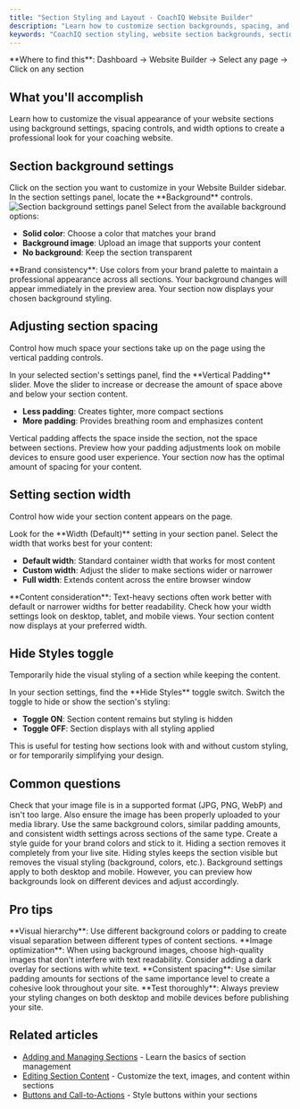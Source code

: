 ```yaml
---
title: "Section Styling and Layout - CoachIQ Website Builder"
description: "Learn how to customize section backgrounds, spacing, and width in CoachIQ's Website Builder. Style your coaching website sections for maximum impact."
keywords: "CoachIQ section styling, website section backgrounds, section layout customization, website builder styling, coaching website design"
---
```


<Info>
**Where to find this**: Dashboard → Website Builder → Select any page → Click on any section
</Info>

## What you'll accomplish

Learn how to customize the visual appearance of your website sections using background settings, spacing controls, and width options to create a professional look for your coaching website.

## Section background settings

<Steps>
<Step title="Select the section to style">
Click on the section you want to customize in your Website Builder sidebar.
</Step>

<Step title="Access background options">
In the section settings panel, locate the **Background** controls.

<Frame>
<img src="/images/section-background-controls.png" alt="Section background settings panel" />
</Frame>
</Step>

<Step title="Choose your background type">
Select from the available background options:

- **Solid color**: Choose a color that matches your brand
- **Background image**: Upload an image that supports your content
- **No background**: Keep the section transparent

<Tip>
**Brand consistency**: Use colors from your brand palette to maintain a professional appearance across all sections.
</Tip>
</Step>

<Step title="Preview your changes">
Your background changes will appear immediately in the preview area.

<Check>
Your section now displays your chosen background styling.
</Check>
</Step>
</Steps>

## Adjusting section spacing

Control how much space your sections take up on the page using the vertical padding controls.

<Steps>
<Step title="Locate the Vertical Padding control">
In your selected section's settings panel, find the **Vertical Padding** slider.
</Step>

<Step title="Adjust the spacing">
Move the slider to increase or decrease the amount of space above and below your section content.

- **Less padding**: Creates tighter, more compact sections
- **More padding**: Provides breathing room and emphasizes content

<Note>
Vertical padding affects the space inside the section, not the space between sections.
</Note>
</Step>

<Step title="Check mobile appearance">
Preview how your padding adjustments look on mobile devices to ensure good user experience.

<Check>
Your section now has the optimal amount of spacing for your content.
</Check>
</Step>
</Steps>

## Setting section width

Control how wide your section content appears on the page.

<Steps>
<Step title="Find the Width controls">
Look for the **Width (Default)** setting in your section panel.
</Step>

<Step title="Choose your width option">
Select the width that works best for your content:

- **Default width**: Standard container width that works for most content
- **Custom width**: Adjust the slider to make sections wider or narrower
- **Full width**: Extends content across the entire browser window

<Tip>
**Content consideration**: Text-heavy sections often work better with default or narrower widths for better readability.
</Tip>
</Step>

<Step title="Preview across devices">
Check how your width settings look on desktop, tablet, and mobile views.

<Check>
Your section content now displays at your preferred width.
</Check>
</Step>
</Steps>

## Hide Styles toggle

Temporarily hide the visual styling of a section while keeping the content.

<Steps>
<Step title="Locate Hide Styles toggle">
In your section settings, find the **Hide Styles** toggle switch.
</Step>

<Step title="Toggle styling on or off">
Switch the toggle to hide or show the section's styling:

- **Toggle ON**: Section content remains but styling is hidden
- **Toggle OFF**: Section displays with all styling applied

<Note>
This is useful for testing how sections look with and without custom styling, or for temporarily simplifying your design.
</Note>
</Step>
</Steps>

## Common questions

<AccordionGroup>
<Accordion title="Why isn't my background image showing up?">
Check that your image file is in a supported format (JPG, PNG, WebP) and isn't too large. Also ensure the image has been properly uploaded to your media library.
</Accordion>

<Accordion title="How do I make sections look consistent across my site?">
Use the same background colors, similar padding amounts, and consistent width settings across sections of the same type. Create a style guide for your brand colors and stick to it.
</Accordion>

<Accordion title="What's the difference between hiding a section and hiding styles?">
Hiding a section removes it completely from your live site. Hiding styles keeps the section visible but removes the visual styling (background, colors, etc.).
</Accordion>

<Accordion title="Can I use different backgrounds for desktop and mobile?">
Background settings apply to both desktop and mobile. However, you can preview how backgrounds look on different devices and adjust accordingly.
</Accordion>
</AccordionGroup>

## Pro tips

<Tip>
**Visual hierarchy**: Use different background colors or padding to create visual separation between different types of content sections.
</Tip>

<Tip>
**Image optimization**: When using background images, choose high-quality images that don't interfere with text readability. Consider adding a dark overlay for sections with white text.
</Tip>

<Tip>
**Consistent spacing**: Use similar padding amounts for sections of the same importance level to create a cohesive look throughout your site.
</Tip>

<Tip>
**Test thoroughly**: Always preview your styling changes on both desktop and mobile devices before publishing your site.
</Tip>

## Related articles

- [Adding and Managing Sections](/website/sections/working-with-sections) - Learn the basics of section management
- [Editing Section Content](/website/sections/content-editing) - Customize the text, images, and content within sections
- [Buttons and Call-to-Actions](/website/sections/buttons-ctas) - Style buttons within your sections

